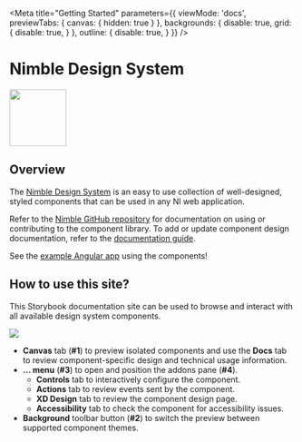 
<Meta 
    title="Getting Started" 
    parameters={{
        viewMode: 'docs',
        previewTabs: { 
            canvas: { hidden: true } 
        },
        backgrounds: {
            disable: true,
            grid: {
                disable: true,
            }
        },
        outline: {
            disable: true,
        }
    }}
/>

# Nimble Design System

<img src={nimbleLogo} width="100px"/>

## Overview

The [Nimble Design System](https://xd.adobe.com/view/33ffad4a-eb2c-4241-b8c5-ebfff1faf6f6-66ac/) is an easy to use collection of well-designed, 
styled components that can be used in any NI web application. 

Refer to the 
[Nimble GitHub repository](https://github.com/ni/nimble) for documentation on using or 
contributing to the component library. To add or update component design documentation, 
refer to the [documentation guide](https://github.com/ni/nimble/tree/main/packages/nimble-components/docs/creating-storybook-component-documentation).

<!-- The following link only works when published to Chomatic or GitHub Pages, not when running Storybook locally -->
See the <a href="./example-client-app" target="_blank">example Angular app</a> using the components!

## How to use this site?

This Storybook documentation site can be used to browse and interact with all available 
design system components. 

<img src={overviewImage} />

- **Canvas** tab (**#1**) to preview isolated components and use the **Docs** tab to review 
component-specific design and technical usage information. 
- **… menu** (**#3**) to open and position the addons pane (**#4**). 
    - **Controls** tab to interactively configure the component.
    - **Actions** tab to review events sent by the component.
    - **XD Design** tab to review the component design page.
    - **Accessibility** tab to check the component for accessibility issues.
- **Background** toolbar button (**#2**) to switch the preview between supported component themes.
